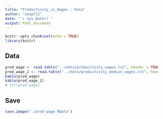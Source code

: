 ```yaml
---
title: "Productivity_vs_Wages : Data"
author: "coop711"
date: "`r Sys.Date()`"
output: html_document
---
```


```r
knitr::opts_chunk$set(echo = TRUE)
library(knitr)
```

## Data

```r
prod_wage <- read.table("../data/productivity_wages.txt", header = TRUE, stringsAsFactors = FALSE)
prod_wage_2 <- read.table("../data/productivity_median_wages.txt", header = TRUE, stringsAsFactors = FALSE)
kable(prod_wage)
kable(prod_wage_2)
# str(prod_wage)
```

## Save

```r
save.image("./prod_wage_RData")
```
